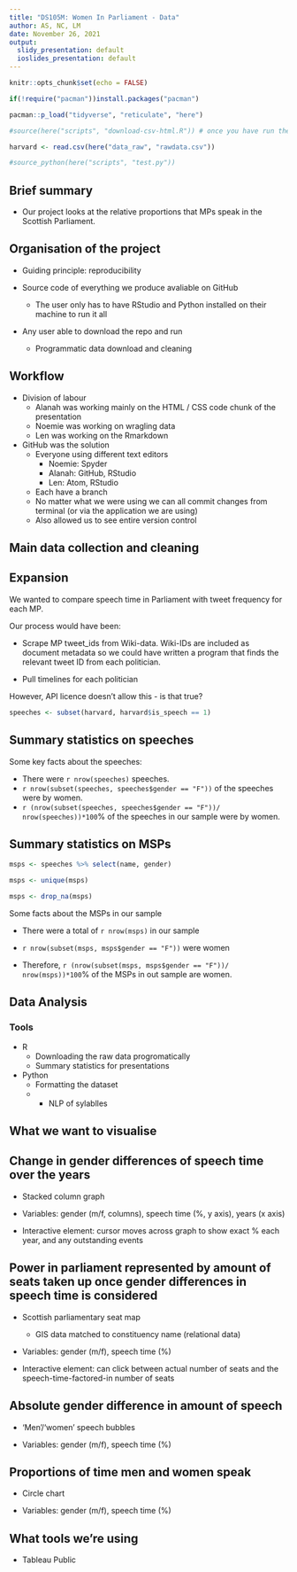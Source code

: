 ---
title: "DS105M: Women In Parliament - Data"
author: AS, NC, LM
date: November 26, 2021
output:
  slidy_presentation: default
  ioslides_presentation: default
---

```{r setup, include=FALSE}
knitr::opts_chunk$set(echo = FALSE)
```

```{r packages, include=FALSE}
if(!require("pacman"))install.packages("pacman")

pacman::p_load("tidyverse", "reticulate", "here")
```


```{r data, include=FALSE}
#source(here("scripts", "download-csv-html.R")) # once you have run the script once, you can comment out this line by typing "#" in front of it. Doing this will mean the data loads directly from your local data_raw folder rather than downloading every time.

harvard <- read.csv(here("data_raw", "rawdata.csv"))

#source_python(here("scripts", "test.py"))
```

## Brief summary

* Our project looks at the relative proportions that MPs speak in the Scottish Parliament.

## Organisation of the project

* Guiding principle: reproducibility

* Source code of everything we produce avaliable on GitHub
  * The user only has to have RStudio and Python installed on their machine to run it all

* Any user able to download the repo and run
  * Programmatic data download and cleaning



## Workflow

* Division of labour
  * Alanah was working mainly on the HTML / CSS code chunk of the presentation
  * Noemie was working on wragling data
  * Len was working on the Rmarkdown

* GitHub was the solution
  * Everyone using different text editors
    * Noemie: Spyder
    * Alanah: GitHub, RStudio
    * Len: Atom, RStudio
  * Each have a branch
  * No matter what we were using we can all commit changes from terminal (or via the application we are using)
  * Also allowed us to see entire version control





## Main data collection and cleaning

## Expansion

We wanted to compare speech time in Parliament with tweet frequency for each MP.

Our process would have been:

* Scrape MP tweet_ids from Wiki-data. Wiki-IDs are included as document metadata so we could have written a program that finds the relevant tweet ID from each politician.

* Pull timelines for each politician

However, API licence doesn't allow this - is that true?


```{r}
speeches <- subset(harvard, harvard$is_speech == 1)
```

## Summary statistics on speeches

Some key facts about the speeches:

* There were `r nrow(speeches)` speeches.
* `r nrow(subset(speeches, speeches$gender == "F"))` of the speeches were by women.
* `r (nrow(subset(speeches, speeches$gender == "F"))/ nrow(speeches))*100`% of the speeches in our sample were by women.

## Summary statistics on MSPs

```{r}
msps <- speeches %>% select(name, gender)

msps <- unique(msps)

msps <- drop_na(msps)
```


Some facts about the MSPs in our sample

* There were a total of `r nrow(msps)` in our sample

* `r nrow(subset(msps, msps$gender == "F"))` were women

* Therefore, `r (nrow(subset(msps, msps$gender == "F"))/ nrow(msps))*100`% of the MSPs in out sample are women.


## Data Analysis

### Tools
* R
  * Downloading the raw data progromatically
  * Summary statistics for presentations

* Python
  * Formatting the dataset
  * * NLP of sylablles

## What we want to visualise

## Change in gender differences of speech time over the years

* Stacked column graph

* Variables: gender (m/f, columns), speech time (%, y axis), years (x axis)

* Interactive element: cursor moves across graph to show exact % each year, and any outstanding events

## Power in parliament represented by amount of seats taken up once gender differences in speech time is considered

* Scottish parliamentary seat map
  * GIS data matched to constituency name (relational data)

* Variables: gender (m/f), speech time (%)

* Interactive element: can click between actual number of seats and the speech-time-factored-in number of seats

## Absolute gender difference in amount of speech

* 'Men'/'women' speech bubbles

* Variables: gender (m/f), speech time (%)

## Proportions of time men and women speak

* Circle chart

* Variables: gender (m/f), speech time (%)

## What tools we're using

* Tableau Public
